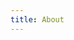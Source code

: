 ```yaml
---
title: About
---
```


<Title
    title="The Big Vision"
    subtitle="About K16E"
    flipped={ true }
    swapped={ false }
/>
<BlockText tag="div">
    We want to be able to design everything, anything. As long as *our* touch can make it better, can transform it, and can improve lives, we want to design *that* thing.

    We can design a better spoon. We can design traffic—vehicular, human, even non-human. We can design sleep. We can design community...

    Because design sells *everything*! We can design *anything*.
</BlockText>
<Tiles
    title="Our Core Focus"
    tiles={['Brand', 'Copy', 'Web', 'Mobile', 'Proto']}
/>
<Richtext
    placement="spread"
    tag="div">
    Our current focus includes brand design, responsive websites, progressive web applications, mobile apps, and web application frontends (mostly for SaaS products). But as we grow, we want to attract specialists in various fields to become consultants with us, using our [principles](https://gdi.k16e.co) and tastes to design everything.
</Richtext>
<Floats
    title="What drives us"
    image={ kb }
    alt="Kabolobari Benakole"
    caption="Kabolobari Benakole, kb at Lufasi Park, Abijo where he loves to decompress.">
    Our edge and core strength have come from a unique “eye” on design possessed first by Kabolobari Benakole, kb and actively shared by every founding member.

    This keen eye, profound empathy, and a deliberate depth of study and practice of the art and science of design, of everything, have all led us to develop an in-house methodology to design anything.

    Our methodology is called Mothership, a stepwise pentagonal process that we apply to design anything, anything at all.

    *(Documentation for Mothership is in progress, and will be published on the website soon. Stay tuned!)*
</Floats>